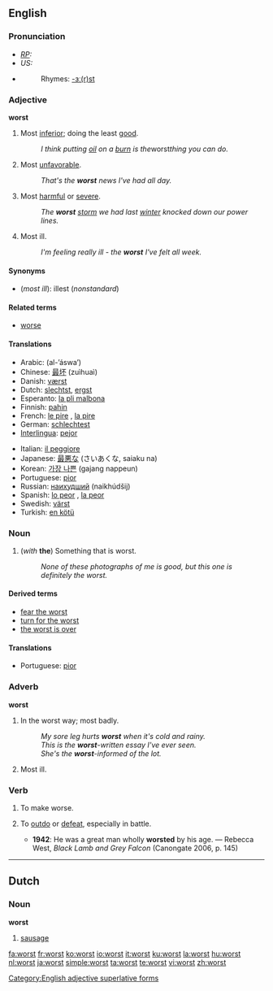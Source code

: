==English==

===Pronunciation===
* ''[[RP]]:'' {{IPA|/wɜːst/}}
* ''US:'' {{IPA|/wɝst/}}
*{{audio|en-us-worst.ogg|Audio (US)}}
*:Rhymes: [[Rhymes:English:-ɜː(r)st|-ɜː(r)st]]

===Adjective===
'''worst'''

# Most [[inferior]]; doing the least [[good]].
#:''I think putting [[oil]] on a [[burn]] is the ''worst'' thing you can do.''
# Most [[unfavorable]].
#:''That's the '''worst''' news I've had all day.''
# Most [[harmful]] or [[severe]].
#:''The '''worst''' [[storm]] we had last [[winter]] knocked down our power lines.''
# Most ill.
#:''I'm feeling really ill - the '''worst''' I've felt all week.''

====Synonyms====
*(''most ill''): illest (''nonstandard'')

====Related terms====
*[[worse]]

====Translations====
{{top}}
*Arabic: {{ARchar|[[الاسوأ]]}} (al-’áswa’)
*Chinese: [[最坏]] (zuìhuaì)
*Danish: [[værst]]
*Dutch: [[slechtst]], [[ergst]]
*Esperanto: [[la pli malbona]]
*Finnish: [[pahin]]
*French: [[le pire]] {{m}}, [[la pire]] {{f}}
*German: [[schlechtest]]
*[[Interlingua]]: [[pejor]]
{{mid}}
*Italian: [[il peggiore]]
*Japanese: [[最悪な]] (さいあくな, saiaku na)
*Korean: [[가장 나쁜]] (gajang nappeun)
*Portuguese: [[pior]]
*Russian: [[наихудший]] (naikhúdšij)
*Spanish: [[lo peor]] {{m}}, [[la peor]] {{f}}
*Swedish: [[värst]]
*Turkish: [[en kötü]]
{{bottom}}

===Noun===
{{en-noun|-}}

# (''with'' '''the''') ­Something that is worst.
#:''None of these photographs of me is good, but this one is definitely the worst.''

====Derived terms====
*[[fear the worst]]
*[[turn for the worst]]
*[[the worst is over]]

====Translations====
{{top|}}
*Portuguese: [[pior]] {{m}}
{{mid}}
{{bottom}}

===Adverb===
'''worst'''

# In the worst way; most badly.
#:''My sore leg hurts '''worst''' when it's cold and rainy.''
#:''This is the '''worst'''-written essay I've ever seen.''
#:''She's the '''worst'''-informed of the lot.''
# Most ill.

===Verb===
{{en-verb}}

# {{archaic}} To make worse.
# {{rare}} To [[outdo]] or [[defeat]], especially in battle.
#*'''1942''': He was a great man wholly '''worsted''' by his age. — Rebecca West, ''Black Lamb and Grey Falcon'' (Canongate 2006, p. 145)

[[Category:English adjective superlative forms]]

----

==Dutch==

===Noun===
'''worst'''

# [[sausage]]

[[fa:worst]]
[[fr:worst]]
[[ko:worst]]
[[io:worst]]
[[it:worst]]
[[ku:worst]]
[[la:worst]]
[[hu:worst]]
[[nl:worst]]
[[ja:worst]]
[[simple:worst]]
[[ta:worst]]
[[te:worst]]
[[vi:worst]]
[[zh:worst]]